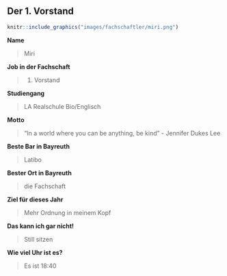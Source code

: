 ## Der 1. Vorstand {#fachschaftler-fachschaftlerinnen-erster-vorsitz}

```r
knitr::include_graphics("images/fachschaftler/miri.png")
```

**Name**

> Miri

**Job in der Fachschaft**

> 1. Vorstand

**Studiengang**

> LA Realschule Bio/Englisch

**Motto**

> "In a world where you can be anything, be kind" - Jennifer Dukes Lee 

**Beste Bar in Bayreuth**

> Latibo

**Bester Ort in Bayreuth**

> die Fachschaft 

**Ziel für dieses Jahr**

> Mehr Ordnung in meinem Kopf

**Das kann ich gar nicht!**

> Still sitzen

**Wie viel Uhr ist es?**

> Es ist 18:40